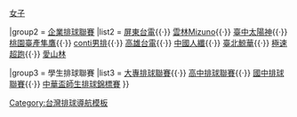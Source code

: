 {{navbox
|name   = 台灣排球
|title  = [[台灣體育#排球|台灣排球]]
|titlestyle = background-color:#fffacd;
|abovestyle = background-color:#fffacd;
|groupstyle = background-color:#fffacd;

|above  = [[中華民國排球協會]]

|group1 = 國家代表隊
|list1  = [[中華台北男子排球代表隊|男子]]{{·}} [[中華台北女子排球代表隊|女子]]

|group2 = [[企業排球聯賽]]
|list2  = [[屏東台電男子排球隊|屏東台電]]{{·}} [[美津濃男子排球隊|雲林Mizuno]]{{·}} [[臺中太陽神]]{{·}} [[桃園臺產隼鷹]]{{·}} [[conti男排]]{{·}} [[台灣電力公司女子排球隊|高雄台電]]{{·}} [[中國人纖企業女子排球隊|中國人纖]]{{·}} [[鯨華女子排球隊|臺北鯨華]]{{·}} [[極速超跑女子排球隊|極速超跑]]{{·}} [[愛山林女子排球隊|愛山林]]

|group3 = 學生排球聯賽
|list3  = [[大專排球聯賽]]{{·}} [[高中排球聯賽]]{{·}} [[國中排球聯賽]]{{·}} [[中華盃師生排球錦標賽]]
}}<noinclude>
[[Category:台灣排球導航模板]]
</noinclude>